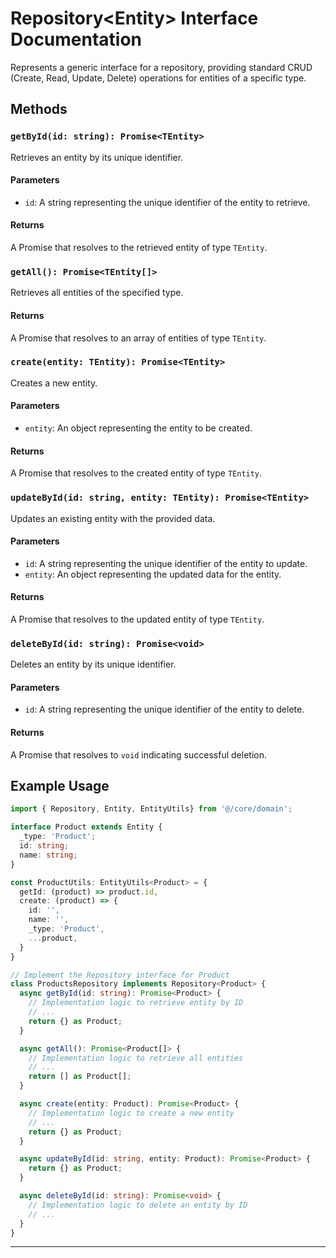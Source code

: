 # Repository\<Entity\> Interface Documentation

Represents a generic interface for a repository, providing standard CRUD (Create, Read, Update, Delete) operations for entities of a specific type.

## Methods

### `getById(id: string): Promise<TEntity>`

Retrieves an entity by its unique identifier.

#### Parameters

- `id`: A string representing the unique identifier of the entity to retrieve.

#### Returns

A Promise that resolves to the retrieved entity of type `TEntity`.

### `getAll(): Promise<TEntity[]>`

Retrieves all entities of the specified type.

#### Returns

A Promise that resolves to an array of entities of type `TEntity`.

### `create(entity: TEntity): Promise<TEntity>`

Creates a new entity.

#### Parameters

- `entity`: An object representing the entity to be created.

#### Returns

A Promise that resolves to the created entity of type `TEntity`.

### `updateById(id: string, entity: TEntity): Promise<TEntity>`

Updates an existing entity with the provided data.

#### Parameters

- `id`: A string representing the unique identifier of the entity to update.
- `entity`: An object representing the updated data for the entity.

#### Returns

A Promise that resolves to the updated entity of type `TEntity`.

### `deleteById(id: string): Promise<void>`

Deletes an entity by its unique identifier.

#### Parameters

- `id`: A string representing the unique identifier of the entity to delete.

#### Returns

A Promise that resolves to `void` indicating successful deletion.

## Example Usage

```typescript
import { Repository, Entity, EntityUtils} from '@/core/domain';

interface Product extends Entity {
  _type: 'Product';
  id: string;
  name: string;
}

const ProductUtils: EntityUtils<Product> = {
  getId: (product) => product.id,
  create: (product) => {
    id: '',
    name: '',
    _type: 'Product',
    ...product,
  }
}

// Implement the Repository interface for Product
class ProductsRepository implements Repository<Product> {
  async getById(id: string): Promise<Product> {
    // Implementation logic to retrieve entity by ID
    // ...
    return {} as Product;
  }

  async getAll(): Promise<Product[]> {
    // Implementation logic to retrieve all entities
    // ...
    return [] as Product[];
  }

  async create(entity: Product): Promise<Product> {
    // Implementation logic to create a new entity
    // ...
    return {} as Product;
  }

  async updateById(id: string, entity: Product): Promise<Product> {
    return {} as Product;
  }

  async deleteById(id: string): Promise<void> {
    // Implementation logic to delete an entity by ID
    // ...
  }
}
```

---